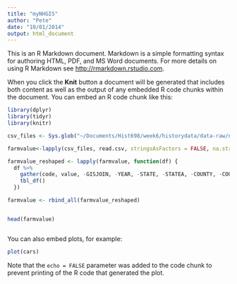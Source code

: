```yaml
---
title: "myNHGIS"
author: "Pete"
date: "10/01/2014"
output: html_document
---
```


This is an R Markdown document. Markdown is a simple formatting syntax for authoring HTML, PDF, and MS Word documents. For more details on using R Markdown see <http://rmarkdown.rstudio.com>.

When you click the **Knit** button a document will be generated that includes both content as well as the output of any embedded R code chunks within the document. You can embed an R code chunk like this:

```r

library(dplyr)
library(tidyr)
library(knitr)

csv_files <- Sys.glob("~/Documents/Hist698/week6/historydata/data-raw/nhgis0002_csv/*state.csv")

farmvalue<-lapply(csv_files, read.csv, stringsAsFactors = FALSE, na.strings="NA")

farmvalue_reshaped <- lapply(farmvalue, function(df) {
  df %>%
    gather(code, value, -GISJOIN, -YEAR, -STATE, -STATEA, -COUNTY, -COUNTYA, -AREANAME) %>%
    tbl_df()
  })

farmvalue <- rbind_all(farmvalue_reshaped)


head(farmvalue)



```

You can also embed plots, for example:

```r
plot(cars)
```

Note that the `echo = FALSE` parameter was added to the code chunk to prevent printing of the R code that generated the plot.
